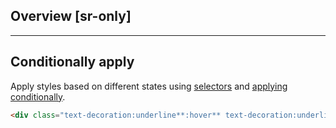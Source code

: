 ## Overview [sr-only]
<Overview/>

---

## Conditionally apply
Apply styles based on different states using [selectors](/guide/state-selectors) and [applying conditionally](/guide/applying-conditionally).
```html
<div class="text-decoration:underline**:hover** text-decoration:underline**@sm** text-decoration:underline**@dark** text-decoration:underline**@print**">…</div>
```

